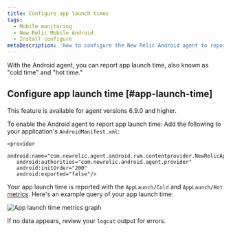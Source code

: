 ```yaml
---
title: Configure app launch times
tags:
  - Mobile monitoring
  - New Relic Mobile Android
  - Install configure
metaDescription: 'How to configure the New Relic Android agent to report app launch time'
---
```



With the Android agent, you can report app launch time, also known as "cold time" and "hot time." 

## Configure app launch time [#app-launch-time]

<Callout variant="important">
This feature is available for agent versions 6.9.0 and higher.
</Callout>

To enable the Android agent to report app launch time: Add the following to your application's `AndroidManifest.xml`:
   ```
   <provider
      android:name="com.newrelic.agent.android.rum.contentprovider.NewRelicAppContentProvider"
      android:authorities="com.newrelic.android.agent.provider"
      android:initOrder="200"
      android:exported="false"/>
   ```
   
Your app launch time is reported with the `AppLaunch/Cold` and `AppLaunch/Hot` [metrics](https://docs.newrelic.com/docs/data-apis/understand-data/new-relic-data-types/#metrics). Here's an example query of your app launch time: 

<img
  title="App launch time metrics graph"
  alt="App launch time metrics graph"
  src={launchTimeGraph}
/>



If no data appears, review your `logcat` output for errors.
